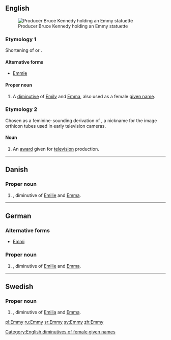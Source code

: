 {{also|emmy}}
==English==
[[Image:Bruce Kennedy.jpg|thumb|Producer Bruce Kennedy holding an Emmy statuette]]

===Etymology 1===
Shortening of {{term|Emily}} or {{term|Emma}}.

====Alternative forms====
* [[Emmie]]

====Proper noun====
{{en-proper noun}}

# A [[diminutive]] of [[Emily]] and [[Emma]], also used as a female [[given name]].

===Etymology 2===
Chosen as a feminine-sounding derivation of {{term|immy}}, a nickname for the image orthicon tubes used in early television cameras.

====Noun====
{{en-noun}}<!--plural is Emmys NOT Emmies-->

# {{trademark}} An [[award]] given for [[television]] production.

[[Category:English diminutives of female given names]]

----

==Danish==

===Proper noun===
{{head|da|proper noun}}

# {{given name|female|lang=da}}, diminutive of [[Emilie]] and [[Emma]].

----

==German==

===Alternative forms===
* [[Emmi]]

===Proper noun===
{{de-proper noun}}

# {{given name|female|lang=de}}, diminutive of [[Emilie]] and [[Emma]].

----

==Swedish==

===Proper noun===
{{head|sv|proper noun}}

# {{given name|female|lang=sv}}, diminutive of [[Emilia]] and [[Emma]].

[[pl:Emmy]]
[[ru:Emmy]]
[[sr:Emmy]]
[[sv:Emmy]]
[[zh:Emmy]]
